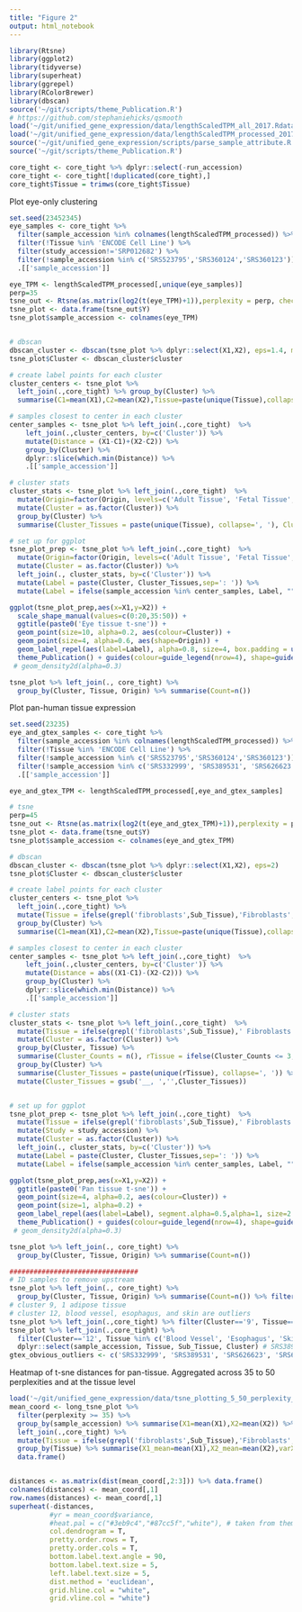 ```yaml
---
title: "Figure 2"
output: html_notebook
---
```


```r
library(Rtsne)
library(ggplot2)
library(tidyverse)
library(superheat)
library(ggrepel)
library(RColorBrewer)
library(dbscan)
source('~/git/scripts/theme_Publication.R')
# https://github.com/stephaniehicks/qsmooth
load('~/git/unified_gene_expression/data/lengthScaledTPM_all_2017.Rdata')
load('~/git/unified_gene_expression/data/lengthScaledTPM_processed_2017_02.Rdata')
source('~/git/unified_gene_expression/scripts/parse_sample_attribute.R')
source('~/git/scripts/theme_Publication.R')

core_tight <- core_tight %>% dplyr::select(-run_accession)
core_tight <- core_tight[!duplicated(core_tight),]
core_tight$Tissue = trimws(core_tight$Tissue)
```

Plot eye-only clustering
```r
set.seed(23452345)
eye_samples <- core_tight %>% 
  filter(sample_accession %in% colnames(lengthScaledTPM_processed)) %>% 
  filter(!Tissue %in% 'ENCODE Cell Line') %>% 
  filter(study_accession!='SRP012682') %>% 
  filter(!sample_accession %in% c('SRS523795','SRS360124','SRS360123')) %>% 
  .[['sample_accession']] 

eye_TPM <- lengthScaledTPM_processed[,unique(eye_samples)]
perp=35
tsne_out <- Rtsne(as.matrix(log2(t(eye_TPM)+1)),perplexity = perp, check_duplicates = FALSE, theta=0.0)
tsne_plot <- data.frame(tsne_out$Y)
tsne_plot$sample_accession <- colnames(eye_TPM)


# dbscan
dbscan_cluster <- dbscan(tsne_plot %>% dplyr::select(X1,X2), eps=1.4, minPts = 3)
tsne_plot$Cluster <- dbscan_cluster$cluster

# create label points for each cluster
cluster_centers <- tsne_plot %>% 
  left_join(.,core_tight) %>% group_by(Cluster) %>%
  summarise(C1=mean(X1),C2=mean(X2),Tissue=paste(unique(Tissue),collapse=','))

# samples closest to center in each cluster
center_samples <- tsne_plot %>% left_join(.,core_tight)  %>%
    left_join(.,cluster_centers, by=c('Cluster')) %>% 
    mutate(Distance = (X1-C1)+(X2-C2)) %>% 
    group_by(Cluster) %>% 
    dplyr::slice(which.min(Distance)) %>% 
    .[['sample_accession']]

# cluster stats
cluster_stats <- tsne_plot %>% left_join(.,core_tight)  %>% 
  mutate(Origin=factor(Origin, levels=c('Adult Tissue', 'Fetal Tissue', 'Stem Cell Line', 'Cell Line'))) %>% 
  mutate(Cluster = as.factor(Cluster)) %>% 
  group_by(Cluster) %>% 
  summarise(Cluster_Tissues = paste(unique(Tissue), collapse=', '), Cluster_Counts = paste(n(), ' samples', sep=''))

# set up for ggplot
tsne_plot_prep <- tsne_plot %>% left_join(.,core_tight)  %>% 
  mutate(Origin=factor(Origin, levels=c('Adult Tissue', 'Fetal Tissue', 'Stem Cell Line', 'Cell Line'))) %>% 
  mutate(Cluster = as.factor(Cluster)) %>% 
  left_join(., cluster_stats, by=c('Cluster')) %>% 
  mutate(Label = paste(Cluster, Cluster_Tissues,sep=': ')) %>% 
  mutate(Label = ifelse(sample_accession %in% center_samples, Label, ""))

ggplot(tsne_plot_prep,aes(x=X1,y=X2)) + 
  scale_shape_manual(values=c(0:20,35:50)) +
  ggtitle(paste0('Eye tissue t-sne')) +
  geom_point(size=10, alpha=0.2, aes(colour=Cluster)) +
  geom_point(size=4, alpha=0.6, aes(shape=Origin)) + 
  geom_label_repel(aes(label=Label), alpha=0.8, size=4, box.padding = unit(0.4, "lines"))  +
  theme_Publication() + guides(colour=guide_legend(nrow=4), shape=guide_legend(nrow=4)) 
 # geom_density2d(alpha=0.3)

tsne_plot %>% left_join(., core_tight) %>% 
  group_by(Cluster, Tissue, Origin) %>% summarise(Count=n())
```





Plot pan-human tissue expression
```r
set.seed(23235)
eye_and_gtex_samples <- core_tight %>% 
  filter(sample_accession %in% colnames(lengthScaledTPM_processed)) %>% 
  filter(!Tissue %in% 'ENCODE Cell Line') %>% 
  filter(!sample_accession %in% c('SRS523795','SRS360124','SRS360123')) %>% 
  filter(!sample_accession %in% c('SRS332999', 'SRS389531', 'SRS626623', 'SRS627133', 'SRS623923', 'SRS629483')) %>% 
  .[['sample_accession']]

eye_and_gtex_TPM <- lengthScaledTPM_processed[,eye_and_gtex_samples]

# tsne
perp=45
tsne_out <- Rtsne(as.matrix(log2(t(eye_and_gtex_TPM)+1)),perplexity = perp, check_duplicates = FALSE, theta=0.0)
tsne_plot <- data.frame(tsne_out$Y)
tsne_plot$sample_accession <- colnames(eye_and_gtex_TPM)

# dbscan
dbscan_cluster <- dbscan(tsne_plot %>% dplyr::select(X1,X2), eps=2)
tsne_plot$Cluster <- dbscan_cluster$cluster

# create label points for each cluster
cluster_centers <- tsne_plot %>% 
  left_join(.,core_tight) %>% 
  mutate(Tissue = ifelse(grepl('fibroblasts',Sub_Tissue),'Fibroblasts',Tissue)) %>% 
  group_by(Cluster) %>%
  summarise(C1=mean(X1),C2=mean(X2),Tissue=paste(unique(Tissue),collapse=','))

# samples closest to center in each cluster
center_samples <- tsne_plot %>% left_join(.,core_tight)  %>%
    left_join(.,cluster_centers, by=c('Cluster')) %>% 
    mutate(Distance = abs((X1-C1)-(X2-C2))) %>% 
    group_by(Cluster) %>% 
    dplyr::slice(which.min(Distance)) %>% 
    .[['sample_accession']]

# cluster stats
cluster_stats <- tsne_plot %>% left_join(.,core_tight)  %>% 
  mutate(Tissue = ifelse(grepl('fibroblasts',Sub_Tissue),' Fibroblasts',Tissue)) %>% 
  mutate(Cluster = as.factor(Cluster)) %>% 
  group_by(Cluster, Tissue) %>% 
  summarise(Cluster_Counts = n(), rTissue = ifelse(Cluster_Counts <= 3, '__', Tissue)) %>%  #Remove outlier tissues from label
  group_by(Cluster) %>% 
  summarise(Cluster_Tissues = paste(unique(rTissue), collapse=', ')) %>% 
  mutate(Cluster_Tissues = gsub('__, ','',Cluster_Tissues))


# set up for ggplot
tsne_plot_prep <- tsne_plot %>% left_join(.,core_tight)  %>% 
  mutate(Tissue = ifelse(grepl('fibroblasts',Sub_Tissue),' Fibroblasts',Tissue)) %>% 
  mutate(Study = study_accession) %>% 
  mutate(Cluster = as.factor(Cluster)) %>%
  left_join(., cluster_stats, by=c('Cluster')) %>% 
  mutate(Label = paste(Cluster, Cluster_Tissues,sep=': ')) %>% 
  mutate(Label = ifelse(sample_accession %in% center_samples, Label, "")) 

ggplot(tsne_plot_prep,aes(x=X1,y=X2)) + 
  ggtitle(paste0('Pan tissue t-sne')) +
  geom_point(size=4, alpha=0.2, aes(colour=Cluster)) +
  geom_point(size=1, alpha=0.2) + 
  geom_label_repel(aes(label=Label), segment.alpha=0.5,alpha=1, size=2.5, box.padding = unit(0.2, "lines"),force=1.2)  +
  theme_Publication() + guides(colour=guide_legend(nrow=4), shape=guide_legend(nrow=4)) 
 # geom_density2d(alpha=0.3)

tsne_plot %>% left_join(., core_tight) %>% 
  group_by(Cluster, Tissue, Origin) %>% summarise(Count=n())

################################
# ID samples to remove upstream
tsne_plot %>% left_join(., core_tight) %>% 
  group_by(Cluster, Tissue, Origin) %>% summarise(Count=n()) %>% filter(Count<=3)
# cluster 9, 1 adipose tissue
# cluster 12, blood vessel, esophagus, and skin are outliers
tsne_plot %>% left_join(.,core_tight) %>% filter(Cluster=='9', Tissue=='Adipose Tissue') # SRS332999
tsne_plot %>% left_join(.,core_tight) %>% 
  filter(Cluster=='12', Tissue %in% c('Blood Vessel', 'Esophagus', 'Skin')) %>% 
  dplyr::select(sample_accession, Tissue, Sub_Tissue, Cluster) # SRS389531, SRS626623, SRS627133, SRS623923, SRS629483
gtex_obvious_outliers <- c('SRS332999', 'SRS389531', 'SRS626623', 'SRS627133', 'SRS623923', 'SRS629483')
```

Heatmap of t-sne distances for pan-tissue. Aggregated across 35 to 50 perplexities and at the tissue level
```r

load('~/git/unified_gene_expression/data/tsne_plotting_5_50_perplexity_2017-02.Rdata')
mean_coord <- long_tsne_plot %>% 
  filter(perplexity >= 35) %>% 
  group_by(sample_accession) %>% summarise(X1=mean(X1),X2=mean(X2)) %>% # group by sample and summarize across all perplexities
  left_join(.,core_tight) %>% 
  mutate(Tissue = ifelse(grepl('fibroblasts',Sub_Tissue),'Fibroblasts',Tissue)) %>% 
  group_by(Tissue) %>% summarise(X1_mean=mean(X1),X2_mean=mean(X2),varX1=var(X1),varX2=var(X2),variance=varX1+varX2) %>%  # then group by tissue and summarise across all samples in a tissue
  data.frame()


distances <- as.matrix(dist(mean_coord[,2:3])) %>% data.frame() 
colnames(distances) <- mean_coord[,1]                     
row.names(distances) <- mean_coord[,1]
superheat(-distances, 
          #yr = mean_coord$variance,
          #heat.pal = c("#3eb9c4","#87cc5f","white"), # taken from theme_Publication.R
          col.dendrogram = T,
          pretty.order.rows = T, 
          pretty.order.cols = T,
          bottom.label.text.angle = 90,
          bottom.label.text.size = 5, 
          left.label.text.size = 5,
          dist.method = 'euclidean',
          grid.hline.col = "white",
          grid.vline.col = "white")
```


